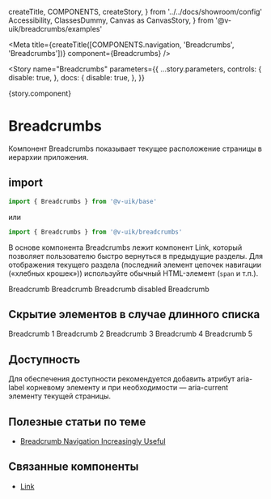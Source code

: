   createTitle,
  COMPONENTS,
  createStory,
} from '../../docs/showroom/config'
  Accessibility,
  ClassesDummy,
  Canvas as CanvasStory,
} from '@v-uik/breadcrumbs/examples'


<Meta
  title={createTitle([COMPONENTS.navigation, 'Breadcrumbs', 'Breadcrumbs'])}
  component={Breadcrumbs}
/>

<Story
  name="Breadcrumbs"
  parameters={{
    ...story.parameters,
    controls: {
      disable: true,
    },
    docs: {
      disable: true,
    },
  }}
>
  {story.component}
</Story>

# Breadcrumbs

Компонент Breadcrumbs показывает текущее расположение страницы в иерархии приложения.

## import

```ts
import { Breadcrumbs } from '@v-uik/base'
```

или

```ts
import { Breadcrumbs } from '@v-uik/breadcrumbs'
```

В основе компонента Breadcrumbs лежит компонент Link,
который позволяет пользователю быстро вернуться в предыдущие разделы. Для отображения текущего раздела
(последний элемент цепочек навигации («хлебных крошек»)) используйте обычный HTML-элемент (`span` и т.п.).

<Canvas>
  <Breadcrumbs aria-label="Навигация">
    <Link href="#">Breadcrumb</Link>
    <Link href="#">
      <Icon style={{ marginRight: 8 }} />
      Breadcrumb
    </Link>
    <Link disabled tabIndex={-1} aria-disabled={true} href="#">
      <Icon style={{ marginRight: 8 }} />
      Breadcrumb disabled
    </Link>
    <span>Breadcrumb</span>
  </Breadcrumbs>
</Canvas>

## Скрытие элементов в случае длинного списка

<Canvas>
  <Breadcrumbs maxItems={3} aria-label="Навигация">
    <Link href="#">Breadcrumb 1</Link>
    <Link href="#">Breadcrumb 2</Link>
    <Link href="#">Breadcrumb 3</Link>
    <Link href="#">Breadcrumb 4</Link>
    <span>Breadcrumb 5</span>
  </Breadcrumbs>
</Canvas>

## Доступность

Для обеспечения доступности рекомендуется добавить атрибут aria-label корневому элементу и при необходимости — aria-current элементу текущей страницы.

<Canvas withSource="none">
  <Accessibility />
</Canvas>

<Source language="tsx" code={RawAccessibility} />

## Полезные статьи по теме

- [Breadcrumb Navigation Increasingly Useful](https://www.nngroup.com/articles/breadcrumb-navigation-useful/)

## Связанные компоненты

- [Link](?path=/docs/навигация-link-link--link)
